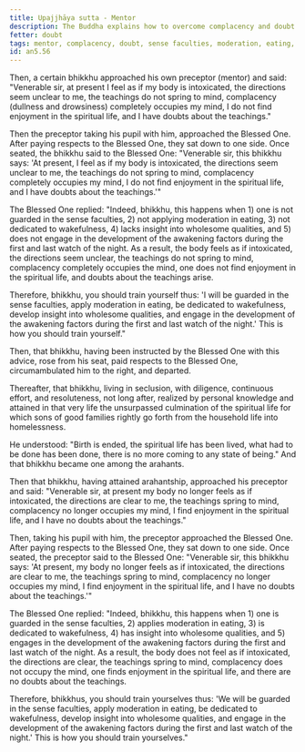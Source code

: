 ```yaml
---
title: Upajjhāya sutta - Mentor
description: The Buddha explains how to overcome complacency and doubt by guarding the sense faculties, applying moderation in eating, being dedicated to wakefulness, developing insight into wholesome qualities, and engaging in the development of the awakening factors during the first and last watch of the night.
fetter: doubt
tags: mentor, complacency, doubt, sense faculties, moderation, eating, wakefulness, insight, wholesome qualities, awakening factors, an, an5
id: an5.56
---
```


Then, a certain bhikkhu approached his own preceptor (mentor) and said: "Venerable sir, at present I feel as if my body is intoxicated, the directions seem unclear to me, the teachings do not spring to mind, complacency (dullness and drowsiness) completely occupies my mind, I do not find enjoyment in the spiritual life, and I have doubts about the teachings."

Then the preceptor taking his pupil with him, approached the Blessed One. After paying respects to the Blessed One, they sat down to one side. Once seated, the bhikkhu said to the Blessed One: "Venerable sir, this bhikkhu says: 'At present, I feel as if my body is intoxicated, the directions seem unclear to me, the teachings do not spring to mind, complacency completely occupies my mind, I do not find enjoyment in the spiritual life, and I have doubts about the teachings.'"

The Blessed One replied: "Indeed, bhikkhu, this happens when 1) one is not guarded in the sense faculties, 2) not applying moderation in eating, 3) not dedicated to wakefulness, 4) lacks insight into wholesome qualities, and 5) does not engage in the development of the awakening factors during the first and last watch of the night. As a result, the body feels as if intoxicated, the directions seem unclear, the teachings do not spring to mind, complacency completely occupies the mind, one does not find enjoyment in the spiritual life, and doubts about the teachings arise.

Therefore, bhikkhu, you should train yourself thus: 'I will be guarded in the sense faculties, apply moderation in eating, be dedicated to wakefulness, develop insight into wholesome qualities, and engage in the development of the awakening factors during the first and last watch of the night.' This is how you should train yourself."

Then, that bhikkhu, having been instructed by the Blessed One with this advice, rose from his seat, paid respects to the Blessed One, circumambulated him to the right, and departed.

Thereafter, that bhikkhu, living in seclusion, with diligence, continuous effort, and resoluteness, not long after, realized by personal knowledge and attained in that very life the unsurpassed culmination of the spiritual life for which sons of good families rightly go forth from the household life into homelessness.

He understood: "Birth is ended, the spiritual life has been lived, what had to be done has been done, there is no more coming to any state of being." And that bhikkhu became one among the arahants.

Then that bhikkhu, having attained arahantship, approached his preceptor and said: "Venerable sir, at present my body no longer feels as if intoxicated, the directions are clear to me, the teachings spring to mind, complacency no longer occupies my mind, I find enjoyment in the spiritual life, and I have no doubts about the teachings."

Then, taking his pupil with him, the preceptor approached the Blessed One. After paying respects to the Blessed One, they sat down to one side. Once seated, the preceptor said to the Blessed One: "Venerable sir, this bhikkhu says: 'At present, my body no longer feels as if intoxicated, the directions are clear to me, the teachings spring to mind, complacency no longer occupies my mind, I find enjoyment in the spiritual life, and I have no doubts about the teachings.'"

The Blessed One replied: "Indeed, bhikkhu, this happens when 1) one is guarded in the sense faculties, 2) applies moderation in eating, 3) is dedicated to wakefulness, 4) has insight into wholesome qualities, and 5) engages in the development of the awakening factors during the first and last watch of the night. As a result, the body does not feel as if intoxicated, the directions are clear, the teachings spring to mind, complacency does not occupy the mind, one finds enjoyment in the spiritual life, and there are no doubts about the teachings.

Therefore, bhikkhus, you should train yourselves thus: 'We will be guarded in the sense faculties, apply moderation in eating, be dedicated to wakefulness, develop insight into wholesome qualities, and engage in the development of the awakening factors during the first and last watch of the night.' This is how you should train yourselves."
